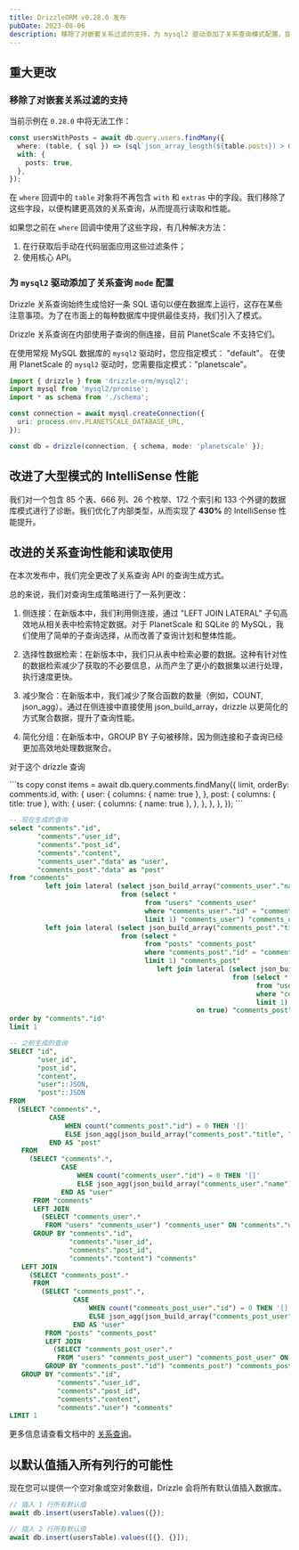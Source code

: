 ```yaml
---
title: DrizzleORM v0.28.0 发布
pubDate: 2023-08-06
description: 移除了对嵌套关系过滤的支持，为 mysql2 驱动添加了关系查询模式配置，提高了大型模式的 IntelliSense 性能，改善了关系查询性能和读操作使用。增加了以默认值插入所有列行的可能性。
---
```


## 重大更改

### 移除了对嵌套关系过滤的支持

当前示例在 `0.28.0` 中将无法工作：

```ts
const usersWithPosts = await db.query.users.findMany({
  where: (table, { sql }) => (sql`json_array_length(${table.posts}) > 0`),
  with: {
    posts: true,
  },
});
```

在 `where` 回调中的 `table` 对象将不再包含 `with` 和 `extras` 中的字段。我们移除了这些字段，以便构建更高效的关系查询，从而提高行读取和性能。

如果您之前在 `where` 回调中使用了这些字段，有几种解决方法：

1. 在行获取后手动在代码层面应用这些过滤条件；
2. 使用核心 API。

### 为 `mysql2` 驱动添加了关系查询 `mode` 配置

Drizzle 关系查询始终生成恰好一条 SQL 语句以便在数据库上运行，这存在某些注意事项。为了在市面上的每种数据库中提供最佳支持，我们引入了模式。

Drizzle 关系查询在内部使用子查询的侧连接，目前 PlanetScale 不支持它们。

在使用常规 MySQL 数据库的 `mysql2` 驱动时，您应指定模式： "default"。
在使用 PlanetScale 的 `mysql2` 驱动时，您需要指定模式："planetscale"。

```ts copy {9}
import { drizzle } from 'drizzle-orm/mysql2';
import mysql from 'mysql2/promise';
import * as schema from './schema';

const connection = await mysql.createConnection({
  uri: process.env.PLANETSCALE_DATABASE_URL,
});

const db = drizzle(connection, { schema, mode: 'planetscale' });
```

## 改进了大型模式的 IntelliSense 性能

我们对一个包含 85 个表、666 列、26 个枚举、172 个索引和 133 个外键的数据库模式进行了诊断。我们优化了内部类型，从而实现了 **430%** 的 IntelliSense 性能提升。

## 改进的关系查询性能和读取使用

在本次发布中，我们完全更改了关系查询 API 的查询生成方式。

总的来说，我们对查询生成策略进行了一系列更改：

1. 侧连接：在新版本中，我们利用侧连接，通过 "LEFT JOIN LATERAL" 子句高效地从相关表中检索特定数据。对于 PlanetScale 和 SQLite 的 MySQL，我们使用了简单的子查询选择，从而改善了查询计划和整体性能。

2. 选择性数据检索：在新版本中，我们只从表中检索必要的数据。这种有针对性的数据检索减少了获取的不必要信息，从而产生了更小的数据集以进行处理，执行速度更快。

3. 减少聚合：在新版本中，我们减少了聚合函数的数量（例如，COUNT, json_agg）。通过在侧连接中直接使用 json_build_array，drizzle 以更简化的方式聚合数据，提升了查询性能。

4. 简化分组：在新版本中，GROUP BY 子句被移除，因为侧连接和子查询已经更加高效地处理数据聚合。

对于这个 drizzle 查询

<Section>
```ts copy
const items = await db.query.comments.findMany({
  limit,
  orderBy: comments.id,
  with: {
    user: {
      columns: { name: true },
    },
    post: {
      columns: { title: true },
      with: {
        user: {
          columns: { name: true },
        },
      },
    },
  },
});
```

```sql
-- 现在生成的查询
select "comments"."id",
       "comments"."user_id",
       "comments"."post_id",
       "comments"."content",
       "comments_user"."data" as "user",
       "comments_post"."data" as "post"
from "comments"
         left join lateral (select json_build_array("comments_user"."name") as "data"
                            from (select *
                                  from "users" "comments_user"
                                  where "comments_user"."id" = "comments"."user_id"
                                  limit 1) "comments_user") "comments_user" on true
         left join lateral (select json_build_array("comments_post"."title", "comments_post_user"."data") as "data"
                            from (select *
                                  from "posts" "comments_post"
                                  where "comments_post"."id" = "comments"."post_id"
                                  limit 1) "comments_post"
                                     left join lateral (select json_build_array("comments_post_user"."name") as "data"
                                                        from (select *
                                                              from "users" "comments_post_user"
                                                              where "comments_post_user"."id" = "comments_post"."user_id"
                                                              limit 1) "comments_post_user") "comments_post_user"
                                               on true) "comments_post" on true
order by "comments"."id"
limit 1
```

```sql
-- 之前生成的查询
SELECT "id",
       "user_id",
       "post_id",
       "content",
       "user"::JSON,
       "post"::JSON
FROM
  (SELECT "comments".*,
          CASE
              WHEN count("comments_post"."id") = 0 THEN '[]'
              ELSE json_agg(json_build_array("comments_post"."title", "comments_post"."user"::JSON))::text
          END AS "post"
   FROM
     (SELECT "comments".*,
             CASE
                 WHEN count("comments_user"."id") = 0 THEN '[]'
                 ELSE json_agg(json_build_array("comments_user"."name"))::text
             END AS "user"
      FROM "comments"
      LEFT JOIN
        (SELECT "comments_user".*
         FROM "users" "comments_user") "comments_user" ON "comments"."user_id" = "comments_user"."id"
      GROUP BY "comments"."id",
               "comments"."user_id",
               "comments"."post_id",
               "comments"."content") "comments"
   LEFT JOIN
     (SELECT "comments_post".*
      FROM
        (SELECT "comments_post".*,
                CASE
                    WHEN count("comments_post_user"."id") = 0 THEN '[]'
                    ELSE json_agg(json_build_array("comments_post_user"."name"))
                END AS "user"
         FROM "posts" "comments_post"
         LEFT JOIN
           (SELECT "comments_post_user".*
            FROM "users" "comments_post_user") "comments_post_user" ON "comments_post"."user_id" = "comments_post_user"."id"
         GROUP BY "comments_post"."id") "comments_post") "comments_post" ON "comments"."post_id" = "comments_post"."id"
   GROUP BY "comments"."id",
            "comments"."user_id",
            "comments"."post_id",
            "comments"."content",
            "comments"."user") "comments"
LIMIT 1
```
</Section>

更多信息请查看文档中的 [关系查询](/docs/rqb)。

## 以默认值插入所有列行的可能性

现在您可以提供一个空对象或空对象数组，Drizzle 会将所有默认值插入数据库。

```ts copy {2,5}
// 插入 1 行所有默认值
await db.insert(usersTable).values({});

// 插入 2 行所有默认值
await db.insert(usersTable).values([{}, {}]);
```
